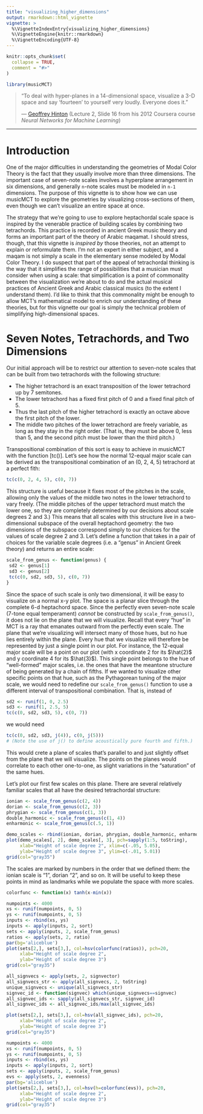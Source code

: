 ```yaml
---
title: "visualizing_higher_dimensions"
output: rmarkdown::html_vignette
vignette: >
  %\VignetteIndexEntry{visualizing_higher_dimensions}
  %\VignetteEngine{knitr::rmarkdown}
  %\VignetteEncoding{UTF-8}
---
```


```r
knitr::opts_chunk$set(
  collapse = TRUE,
  comment = "#>"
)
```

```r
library(musicMCT)
```

>"To deal with hyper-planes in a 14-dimensional space, visualize a 3-D space and say 'fourteen'
to yourself very loudly. Everyone does it."
>
>--- [Geoffrey Hinton](https://www.cs.toronto.edu/~hinton/coursera_slides.html)
(Lecture 2, Slide 16 from his 2012 Coursera course *Neural Networks for Machine Learning*)

---

# Introduction

One of the major difficulties in understanding the geometries of Modal Color Theory is the
fact that they usually involve more than three dimensions. The important case of seven-note
scales involves a hyperplane arrangement in six dimensions, and generally `n`-note scales
must be modeled in `n-1` dimensions. The purpose of this vignette is to show how we can
use musicMCT to explore the geometries by visualizing cross-sections of them, even
though we can't visualize an entire space at once.

The strategy that we're going to use to explore heptachordal scale space is inspired
by the venerable practice of building scales by combining two tetrachords.
This practice is recorded in ancient Greek music theory and forms an important part
of the theory of Arabic maqamat. I should stress, though, that this vignette is 
*inspired by* those theories, not an attempt to explain or reformulate them. I'm
not an expert in either subject, and a maqam is not simply a scale in the elementary
sense modeled by Modal Color Theory. I do suspect that part of the appeal of tetrachordal
thinking is the way that it simplifies the range of possibilities that a musician
must consider when using a scale: that simplification is a point of commonality between
the visualization we're about to do and the actual musical practices of Ancient Greek and
Arabic classical musics (to the extent I understand them). I'd like to think that this
commonality might be enough to allow MCT's mathematical model to enrich our understanding
of these theories, but for this vignette our goal is simply the technical problem of
simplifying high-dimensional spaces.

# Seven Notes, Tetrachords, and Two Dimensions

Our initial approach will be to restrict our attention to seven-note scales that can be
built from two tetrachords with the following structure:

* The higher tetrachord is an exact transposition of the lower tetrachord up by 7 semitones.
* The lower tetrachord has a fixed first pitch of 0 and a fixed final pitch of 5.
* Thus the last pitch of the higher tetrachord is exactly an octave above the first pitch of the lower.
* The middle two pitches of the lower tetrachord are freely variable, as long as they stay in the right order. (That is, they must be above 0, less than 5, and the second pitch must be lower than the third pitch.)

Transpositional combination of this sort is easy to achieve in musicMCT with the function
[tc()]. Let's see how the normal 12-equal major scale can be derived as the transpositional
combination of an (0, 2, 4, 5) tetrachord at a perfect fith:

```r
tc(c(0, 2, 4, 5), c(0, 7))
```

This structure is useful because it fixes most of the pitches in the scale, allowing only
the values of the middle two notes in the lower tetrachord to vary freely. (The middle
pitches of the upper tetrachord must match the lower one, so they are completely determined
by our decisions about scale degrees 2 and 3.) This means that all scales with this structure
live in a two-dimensional subspace of the overall heptachord geometry: the two dimensions
of the subspace correspond simply to our choices for the values of scale degree 2 and 3.
Let's define a function that takes in a pair of choices for the variable scale degrees (i.e.
a "genus" in Ancient Greek theory) and returns an entire scale:

```r
scale_from_genus <- function(genus) {
 sd2 <- genus[1]
 sd3 <- genus[2]
 tc(c(0, sd2, sd3, 5), c(0, 7))
}
```

Since the space of such scale is only two dimensional, it will be easy to visualize on a
normal x-y plot. The space is a planar slice through the complete 6-d heptachord space.
Since the perfectly even seven-note scale (7-tone equal temperament) *cannot* be constructed
by `scale_from_genus()`, it does not lie on the plane that we will visualize. Recall that
every "hue" in MCT is a ray that emanates outward from the perfectly even scale. The plane
that we're visualizing will intersect many of those hues, but no hue lies entirely within
the plane. Every hue that we visualize will therefore be represented by just a single point
in our plot. For instance, the 12-equal major scale will be a point on our plot (with x coordinate
2 for its $\hat{2}$ and y coordinate 4 for its $\hat{3}$). This single point belongs to
the hue of "well-formed" major scales, i.e. the ones that have the meantone structure of being
generated by a chain of fifths. If we wanted to visualize other specific points on that hue,
such as the Pythagorean tuning of the major scale, we would need to redefine our `scale_from_genus()`
function to use a different interval of transpositional combination. That is, instead of 

```r
sd2 <- runif(1, 0, 2.5)
sd3 <- runif(1, 2.5, 5)
tc(c(0, sd2, sd3, 5), c(0, 7))
```
we would need

```r
tc(c(0, sd2, sd3, j(4)), c(0, j(5)))
# (Note the use of j() to define acoustically pure fourth and fifth.)
```

This would crete a plane of scales that's parallel to and just slightly offset from the
plane that we will visualize. The points on the planes would correlate to each other 
one-to-one, as slight variations in the "saturation" of the same hues.

Let's plot our first few scales on this plane. There are several relatively familiar
scales that all have the desired tetrachordal structure:

```r
ionian <- scale_from_genus(c(2, 4))
dorian <- scale_from_genus(c(2, 3))
phrygian <- scale_from_genus(c(1, 3))
double_harmonic <- scale_from_genus(c(1, 4))
enharmonic <- scale_from_genus(c(.5, 1))

demo_scales <- rbind(ionian, dorian, phrygian, double_harmonic, enharmonic)
plot(demo_scales[, 2], demo_scales[, 3], pch=sapply(1:5, toString), 
     xlab="Height of scale degree 2", xlim=c(-.05, 5.05),
     ylab="Height of scale degree 3", ylim=c(-.01, 5.01))
grid(col="gray35")
```

The scales are marked by numbers in the order that we defined them: the ionian scale
is "1", dorian "2", and so on. It will be useful to keep these points in mind as
landmarks while we populate the space with more scales.


```r

colorfunc <- function(x) tanh(x-min(x))

numpoints <- 4000
xs <- runif(numpoints, 0, 5)
ys <- runif(numpoints, 0, 5)
inputs <- rbind(xs, ys)
inputs <- apply(inputs, 2, sort)
sets <- apply(inputs, 2, scale_from_genus)
ratios <- apply(sets, 2, ratio)
par(bg='aliceblue')
plot(sets[2,], sets[3,], col=hsv(colorfunc(ratios)), pch=20, 
     xlab="Height of scale degree 2", 
     ylab="Height of scale degree 3")
grid(col="gray35")
```


```r
all_signvecs <- apply(sets, 2, signvector)
all_signvecs_str <- apply(all_signvecs, 2, toString)
unique_signvecs <- unique(all_signvecs_str)
signvec_id <- function(signvec) which(unique_signvecs==signvec)
all_signvec_ids <- sapply(all_signvecs_str, signvec_id)
all_signvec_ids <- all_signvec_ids/max(all_signvec_ids)

plot(sets[2,], sets[3,], col=hsv(all_signvec_ids), pch=20, 
     xlab="Height of scale degree 2", 
     ylab="Height of scale degree 3")
grid(col="gray35")
```


```r

numpoints <- 4000
xs <- runif(numpoints, 0, 5)
ys <- runif(numpoints, 0, 5)
inputs <- rbind(xs, ys)
inputs <- apply(inputs, 2, sort)
sets <- apply(inputs, 2, scale_from_genus)
evs <- apply(sets, 2, evenness)
par(bg='aliceblue')
plot(sets[2,], sets[3,], col=hsv(h=colorfunc(evs)), pch=20, 
     xlab="Height of scale degree 2", 
     ylab="Height of scale degree 3")
grid(col="gray35")
```


